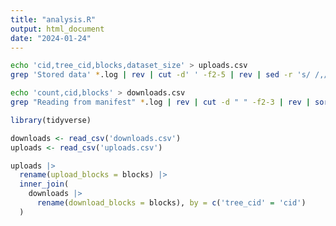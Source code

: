 ```yaml
---
title: "analysis.R"
output: html_document
date: "2024-01-24"
---
```


```bash
echo 'cid,tree_cid,blocks,dataset_size' > uploads.csv
grep 'Stored data' *.log | rev | cut -d' ' -f2-5 | rev | sed -r 's/ /,/g;s/[a-zA-Z]+=//g' >> uploads.csv
```

```bash
echo 'count,cid,blocks' > downloads.csv
grep "Reading from manifest" *.log | rev | cut -d " " -f2-3 | rev | sort | uniq -c | tr -s ' ' | sed -r 's/^ //;s/ /,/g;s/[a-zA-Z]+=//g' >> downloads.csv
```

```r
library(tidyverse)
```

```r
downloads <- read_csv('downloads.csv')
uploads <- read_csv('uploads.csv')
```

```r
uploads |> 
  rename(upload_blocks = blocks) |> 
  inner_join(
    downloads |> 
      rename(download_blocks = blocks), by = c('tree_cid' = 'cid')
  )
```

